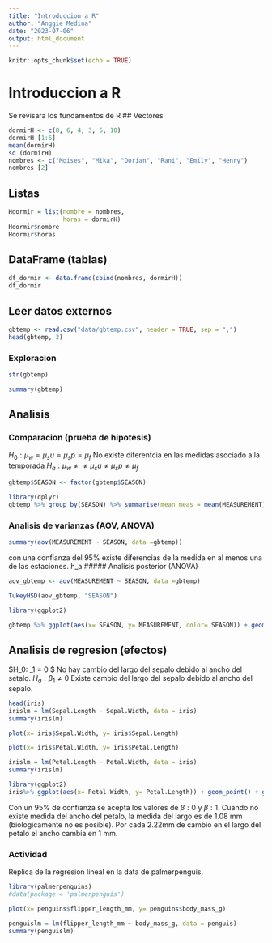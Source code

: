 ```yaml
---
title: "Introduccion a R"
author: "Anggie Medina"
date: "2023-07-06"
output: html_document
---
```


```r
knitr::opts_chunk$set(echo = TRUE)
```



# Introduccion a R

Se revisara los fundamentos de R
## Vectores
```r
dormirH <- c(8, 6, 4, 3, 5, 10)
dormirH [1:6]
mean(dormirH)
sd (dormirH)
nombres <- c("Moises", "Mika", "Dorian", "Rani", "Emily", "Henry")
nombres [2]
```
## Listas
```r
Hdormir = list(nombre = nombres,
               horas = dormirH)
Hdormir$nombre
Hdormir$horas
```
## DataFrame (tablas)
```r
df_dormir <- data.frame(cbind(nombres, dormirH))
df_dormir
```
## Leer datos externos
```r
gbtemp <- read.csv("data/gbtemp.csv", header = TRUE, sep = ",")
head(gbtemp, 3)

```
### Exploracion
```r
str(gbtemp)
```
```r
summary(gbtemp)
```
## Analisis
### Comparacion (prueba de hipotesis)
$H_0: \mu_w = \mu_su = \mu_sp = \mu_f$ No existe diferentcia en las medidas asociado a la temporada 
$H_a: \mu_w \neq \neq \mu_su \neq \mu_sp \neq \mu_f$
```r
gbtemp$SEASON <- factor(gbtemp$SEASON)

library(dplyr)
gbtemp %>% group_by(SEASON) %>% summarise(mean_meas = mean(MEASUREMENT))
```
### Analisis de varianzas (AOV, ANOVA)
```r
summary(aov(MEASUREMENT ~ SEASON, data =gbtemp))
```
con una confianza del 95% existe diferencias de la medida en al menos una de las estaciones. h_a
##### Analisis posterior (ANOVA)
```r
aov_gbtemp <- aov(MEASUREMENT ~ SEASON, data =gbtemp)

TukeyHSD(aov_gbtemp, "SEASON")
```
```r
library(ggplot2)

gbtemp %>% ggplot(aes(x= SEASON, y= MEASUREMENT, color= SEASON)) + geom_boxplot() + theme_classic()

```
## Analisis de regresion (efectos)
$H_0: \beta_1 = 0 $ No hay cambio del largo del sepalo debido al ancho del setalo.
$H_a: \beta_1 \neq 0$ Existe cambio del largo del sepalo debido al ancho del sepalo.
```r
head(iris)
irislm = lm(Sepal.Length ~ Sepal.Width, data = iris)
summary(irislm)
```
```r
plot(x= iris$Sepal.Width, y= iris$Sepal.Length)
```

```r
plot(x= iris$Petal.Width, y= iris$Petal.Length)

irislm = lm(Petal.Length ~ Petal.Width, data = iris)
summary(irislm)
```
```r
library(ggplot2)
iris%>% ggplot(aes(x= Petal.Width, y= Petal.Length)) + geom_point() + geom_smooth(method = "lm") + theme_dark() + facet_grid(Species~., scales = "free")
```

Con un 95% de confianza se acepta los valores de $\beta:0$ y $\beta:1$. Cuando no existe medida del ancho del petalo, la medida del largo es de 1.08 mm (biologicamente no es posible). Por cada 2.22mm de cambio en el largo del petalo el ancho cambia en 1 mm. 

### Actividad 
Replica de la regresion lineal en la data de palmerpenguis.
```r
library(palmerpenguins)
#data(package = 'palmerpenguis')

plot(x= penguins$flipper_length_mm, y= penguins$body_mass_g)

penguislm = lm(flipper_length_mm ~ body_mass_g, data = penguis)
summary(penguislm)
```

